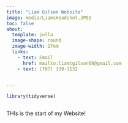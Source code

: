 ```yaml
---
title: "Liam Gilson Website"
image: media/LiamsHeadshot.JPEG
toc: false
about: 
  template: jolla
  image-shape: round
  image-width: 17em
  links:
    - text: Email
      href: mailto:liamtgilson08@gmail.com
    - text: (707) 339-1132


---
```


```r

library(tidyverse)



```


THIs is the start of my Website!

